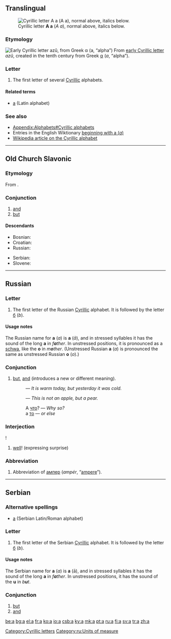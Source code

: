 {{see|А|Appendix:Variations of 'a'}}
==Translingual==
[[Image:Cyrillic A.png|thumb|right|Cyrillic letter '''А а''' (''A a''), normal above, italics below.]]
===Etymology===
[[Image:Early Cyrillic letter Azu.png|Early Cyrillic letter ''azǔ'', from Greek α (''a'', “alpha”)]]
From [[w:Early Cyrillic alphabet|early Cyrillic letter]] ''azǔ'', created in the tenth century from Greek [[α]] (''a'', “alpha”).

===Letter===
{{infl|mul|letter|lower case||upper case|А}}

# The first letter of several [[Cyrillic]] alphabets.

====Related terms====
*[[a]] (Latin alphabet)

===See also===
*[[Appendix:Alphabets#Cyrillic alphabets]]
* Entries in the English Wiktionary [[Special:Allpages/а|beginning with а (''a'')]]
*[[w:Cyrillic alphabet|Wikipedia article on the Cyrillic alphabet]]


[[Category:Cyrillic letters]]

----

==Old Church Slavonic==

===Etymology===
From {{proto|Slavic|a|lang=cu}}.

===Conjunction===
{{infl|cu|conjunction|tr=a}}

# [[and]]
# [[but]]

====Descendants====
{{top2}}
*Bosnian: {{l|bs|a}}
*Croatian: {{l|hr|a}}
*Russian: {{l|ru|а}}
{{mid2}}
*Serbian: {{l|sr|a}}
*Slovene: {{l|sl|a}}
{{bottom2}}

----

==Russian==
===Letter===
{{infl|ru|letter|lower case||upper case|А}}

# The first letter of the Russian [[Cyrillic]] alphabet. It is followed by the letter [[б]] (''b'').

====Usage notes====
The Russian name for '''а''' (''a'') is '''а''' (''ā''), and in stressed syllables it has the sound of the long '''a''' in ''f'''a'''ther''. In unstressed positions, it is pronounced as a [[schwa]], like the '''o''' in ''m'''o'''ther''. (Unstressed Russian '''а''' (''a'') is pronounced the same as unstressed Russian '''о''' (''o'').)

===Conjunction===
{{infl|ru|conjunction}}

# [[but]], [[and]] (introduces a new or different meaning).
#:{{RUchar|[[сегодня|Сего́дня]] [[теплый|тепло́]], а [[вчера|вчера́]] [[быть|бы́ло]] [[холодный|хо́лодно]]}} — ''It is warm today, but yesterday it was cold.''
#:{{RUchar|[[это|Это]] [[не#Russian|не]] [[яблоко|я́блоко]], а [[груша|гру́ша]]}} — ''This is not an apple, but a pear.''
#:А [[что]]? — ''Why so?''
#:а [[тот|то]] — ''or else''

===Interjection===
{{infl|ru|interjection}}!

# [[well]]! (expressing surprise)

===Abbreviation===
{{infl|ru|abbreviation}}

# Abbreviation of [[ампер]] (''ampér'', “[[ampere]]”).

[[Category:ru:Units of measure]]

----

==Serbian==

===Alternative spellings===
*[[a#Serbian|a]] (Serbian Latin/Roman alphabet)

===Letter===
{{infl|sr|letter|lower case||upper case|А}}

# The first letter of the Serbian [[Cyrillic]] alphabet. It is followed by the letter [[б]] (''b'').

====Usage notes====
The Serbian name for '''а''' (''a'') is '''а''' (ā), and in stressed syllables it has the sound of the long '''a''' in ''f'''a'''ther''. In unstressed positions, it has the sound of the '''u''' in ''b'''u'''t''.

===Conjunction===
{{infl|sr|conjunction}}

# [[but]]
# [[and]]

[[be:а]]
[[bg:а]]
[[el:а]]
[[fr:а]]
[[ko:а]]
[[io:а]]
[[csb:а]]
[[ky:а]]
[[mk:а]]
[[pt:а]]
[[ru:а]]
[[fi:а]]
[[sv:а]]
[[tr:а]]
[[zh:а]]